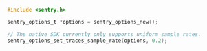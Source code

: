 ```c
#include <sentry.h>

sentry_options_t *options = sentry_options_new();

// The native SDK currently only supports uniform sample rates.
sentry_options_set_traces_sample_rate(options, 0.2);
```
